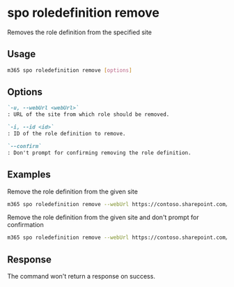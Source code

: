 
# spo roledefinition remove

Removes the role definition from the specified site

## Usage

```sh
m365 spo roledefinition remove [options]
```

## Options

```md defintion-list
`-u, --webUrl <webUrl>`
: URL of the site from which role should be removed.

`-i, --id <id>`
: ID of the role definition to remove.

`--confirm`
: Don't prompt for confirming removing the role definition.
```

<Global />

## Examples

Remove the role definition from the given site

```sh
m365 spo roledefinition remove --webUrl https://contoso.sharepoint.com/sites/project-x --id 1
```

Remove the role definition from the given site and don't prompt for confirmation

```sh
m365 spo roledefinition remove --webUrl https://contoso.sharepoint.com/sites/project-x --id 1 --confirm
```

## Response

The command won't return a response on success.
